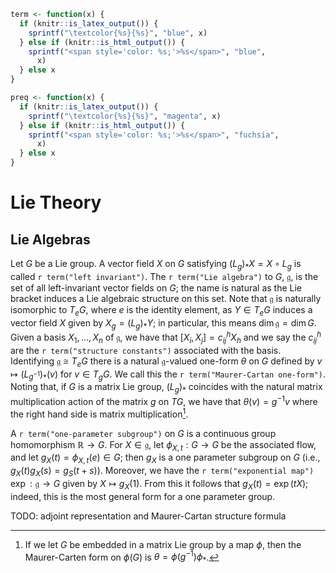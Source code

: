 ```r
term <- function(x) {
  if (knitr::is_latex_output()) {
    sprintf("\textcolor{%s}{%s}", "blue", x)
  } else if (knitr::is_html_output()) {
    sprintf("<span style='color: %s;'>%s</span>", "blue",
      x)
  } else x
}
```

```r
preq <- function(x) {
  if (knitr::is_latex_output()) {
    sprintf("\textcolor{%s}{%s}", "magenta", x)
  } else if (knitr::is_html_output()) {
    sprintf("<span style='color: %s;'>%s</span>", "fuchsia",
      x)
  } else x
}
```

# Lie Theory

## Lie Algebras

Let $G$ be a Lie group. 
A vector field $X$ on $G$ satisfying $(L_g)_* X = X \circ L_g$ is called `r term("left invariant")`. 
The `r term("Lie algebra")` to $G$, $\mathfrak{g}$, is the set of all left-invariant vector fields on $G$; the name is natural as the Lie bracket induces a Lie algebraic structure on this set. 
Note that $\mathfrak{g}$ is naturally isomorphic to $T_e G$, where $e$ is the identity element, as $Y \in T_e G$ induces a vector field $X$ given by $X_g = (L_g)_* Y$; in particular, this means $\dim \mathfrak{g} = \dim G$. 
Given a basis $X_1, \dots, X_n$ of $\mathfrak{g}$, we have that $[X_i, X_j] = c_{ij}^h X_h$ and we say the $c_{ij}^h$ are the `r term("structure constants")` associated with the basis. 
Identifying $\mathfrak{g} \cong T_e G$ there is a natural $\mathfrak{g}$-valued one-form $\theta$ on $G$ defined by $v \mapsto (L_{g^{-1}})_*(v)$ for $v \in T_g G$. 
We call this the `r term("Maurer-Cartan one-form")`. 
Noting that, if $G$ is a matrix Lie group, $(L_g)_*$ coincides with the natural matrix multiplication action of the matrix $g$ on $TG$, we have that $\theta(v) = g^{-1}v$ where the right hand side is matrix multiplication[^com:maurer_cartan_matrix_lie_group]. 

A `r term("one-parameter subgroup")` on $G$ is a continuous group homomorphism $\mathbb{R} \to G$. For $X \in \mathfrak{g}$, let $\phi_{X,t} : G \to G$ be the associated flow, and let $g_X(t) = \phi_{X,t}(e) \in G$; then $g_X$ is a one parameter subgroup on $G$ (i.e., $g_X(t)g_X(s) = g_S(t+s)$).
Moreover, we have the `r term("exponential map")` $\exp : \mathfrak{g} \to G$ given by $X \mapsto g_X(1)$. 
From this it follows that $g_X(t) = \exp(tX)$; indeed, this is the most general form for a one parameter group.

TODO: adjoint representation and Maurer-Cartan structure formula

[^com:maurer_cartan_matrix_lie_group]: If we let $G$ be embedded in a matrix Lie group by a map $\phi$, then the Maurer-Carten form on $\phi(G)$ is $\theta = \phi(g^{-1})\phi_*$.
